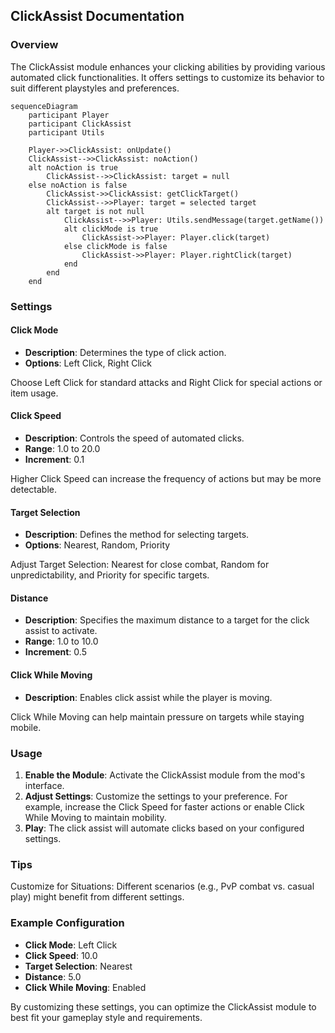 
## ClickAssist Documentation

### Overview
The ClickAssist module enhances your clicking abilities by providing various automated click functionalities. It offers settings to customize its behavior to suit different playstyles and preferences.

```mermaid
sequenceDiagram
    participant Player
    participant ClickAssist
    participant Utils

    Player->>ClickAssist: onUpdate()
    ClickAssist-->>ClickAssist: noAction()
    alt noAction is true
        ClickAssist-->>ClickAssist: target = null
    else noAction is false
        ClickAssist->>ClickAssist: getClickTarget()
        ClickAssist-->>Player: target = selected target
        alt target is not null
            ClickAssist-->>Player: Utils.sendMessage(target.getName())
            alt clickMode is true
                ClickAssist->>Player: Player.click(target)
            else clickMode is false
                ClickAssist->>Player: Player.rightClick(target)
            end
        end
    end
```

### Settings

#### Click Mode
- **Description**: Determines the type of click action.
- **Options**: Left Click, Right Click

<Callout type="default" emoji="️👾">
Choose Left Click for standard attacks and Right Click for special actions or item usage.
</Callout>

#### Click Speed
- **Description**: Controls the speed of automated clicks.
- **Range**: 1.0 to 20.0
- **Increment**: 0.1

<Callout type="default" emoji="️👾">
Higher Click Speed can increase the frequency of actions but may be more detectable.
</Callout>

#### Target Selection
- **Description**: Defines the method for selecting targets.
- **Options**: Nearest, Random, Priority

<Callout type="info" emoji="️🚀">
Adjust Target Selection: Nearest for close combat, Random for unpredictability, and Priority for specific targets.
</Callout>

#### Distance
- **Description**: Specifies the maximum distance to a target for the click assist to activate.
- **Range**: 1.0 to 10.0
- **Increment**: 0.5

#### Click While Moving
- **Description**: Enables click assist while the player is moving.

<Callout type="info" emoji="️🚀">
Click While Moving can help maintain pressure on targets while staying mobile.
</Callout>

### Usage
1. **Enable the Module**: Activate the ClickAssist module from the mod's interface.
2. **Adjust Settings**: Customize the settings to your preference. For example, increase the Click Speed for faster actions or enable Click While Moving to maintain mobility.
3. **Play**: The click assist will automate clicks based on your configured settings.

### Tips
<Callout type="default" emoji="️🚀">
Customize for Situations: Different scenarios (e.g., PvP combat vs. casual play) might benefit from different settings.
</Callout>

### Example Configuration
- **Click Mode**: Left Click
- **Click Speed**: 10.0
- **Target Selection**: Nearest
- **Distance**: 5.0
- **Click While Moving**: Enabled

By customizing these settings, you can optimize the ClickAssist module to best fit your gameplay style and requirements.